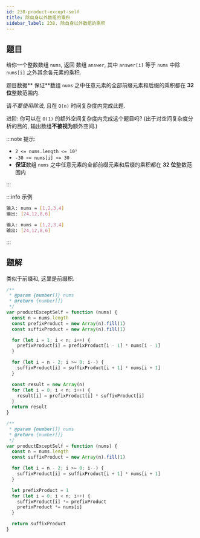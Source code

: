 ```yaml
---
id: 238-product-except-self
title: 除自身以外数组的乘积
sidebar_label: 238. 除自身以外数组的乘积
---
```


## 题目

给你一个整数数组 `nums`, 返回 数组 `answer`, 其中 `answer[i]` 等于 `nums` 中除 `nums[i]` 之外其余各元素的乘积.

题目数据** 保证**数组 `nums` 之中任意元素的全部前缀元素和后缀的乘积都在 **32 位**整数范围内.

请*不要使用除法*, 且在 `O(n)` 时间复杂度内完成此题.

进阶: 你可以在 `O(1)` 的额外空间复杂度内完成这个题目吗? (出于对空间复杂度分析的目的, 输出数组**不被视为**额外空间.)

:::note 提示:

- `2 <= nums.length <= 10⁵`
- `-30 <= nums[i] <= 30`
- **保证**数组 `nums` 之中任意元素的全部前缀元素和后缀的乘积都在 **32 位**整数范围内

:::

:::info 示例

```bash
输入: nums = [1,2,3,4]
输出: [24,12,8,6]
```

```bash
输入: nums = [1,2,3,4]
输出: [24,12,8,6]
```

:::

## 题解

类似于前缀和, 这里是前缀积.


<Tabs>
  <TabItem value="JavaScript - O(n) 空间复杂度" label="JavaScript - O(n) 空间复杂度" default>

```ts
/**
 * @param {number[]} nums
 * @return {number[]}
 */
var productExceptSelf = function (nums) {
  const n = nums.length
  const prefixProduct = new Array(n).fill(1)
  const suffixProduct = new Array(n).fill(1)

  for (let i = 1; i < n; i++) {
    prefixProduct[i] = prefixProduct[i - 1] * nums[i - 1]
  }

  for (let i = n - 2; i >= 0; i--) {
    suffixProduct[i] = suffixProduct[i + 1] * nums[i + 1]
  }

  const result = new Array(n)
  for (let i = 0; i < n; i++) {
    result[i] = prefixProduct[i] * suffixProduct[i]
  }
  return result
}
```

</TabItem>
<TabItem value="JavaScript - O(1) 空间复杂度" label="JavaScript - O(1) 空间复杂度">

```ts
/**
 * @param {number[]} nums
 * @return {number[]}
 */
var productExceptSelf = function (nums) {
  const n = nums.length
  const suffixProduct = new Array(n).fill(1)

  for (let i = n - 2; i >= 0; i--) {
    suffixProduct[i] = suffixProduct[i + 1] * nums[i + 1]
  }

  let prefixProduct = 1
  for (let i = 0; i < n; i++) {
    suffixProduct[i] *= prefixProduct
    prefixProduct *= nums[i]
  }

  return suffixProduct
}
```

</TabItem>
</Tabs>
